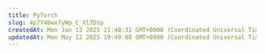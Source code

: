 ```yaml
---
title: PyTorch
slug: 4p7Y48wx7yWp_C_Xl7Dsp
createdAt: Mon Jan 13 2025 21:48:31 GMT+0000 (Coordinated Universal Time)
updatedAt: Mon May 12 2025 19:49:08 GMT+0000 (Coordinated Universal Time)
---
```


<script type="application/ld+json" dangerouslySetInnerHTML={{
  __html: JSON.stringify({
    "@context": "https://schema.org",
    "@type": "HowTo",
    "name": "Running PyTorch on Vast.ai: A Complete Guide",
    "description": "Step-by-step guide to setting up and running PyTorch workloads on Vast.ai GPU cloud computing platform",
    "image": "https://docs.vast.ai/images/pytorch-logo.webp",
    "totalTime": "PT30M",
    "supply": [
      {
        "@type": "HowToSupply",
        "name": "Vast.ai Account"
      },
      {
        "@type": "HowToSupply",
        "name": "GPU Instance"
      },
      {
        "@type": "HowToSupply",
        "name": "PyTorch Framework"
      }
    ],
    "tool": [
      {
        "@type": "HowToTool",
        "name": "SSH Client"
      },
      {
        "@type": "HowToTool",
        "name": "Jupyter Notebook"
      }
    ],
    "step": [
      {
        "@type": "HowToStep",
        "name": "Set up Prerequisites",
        "text": "Create a Vast.ai account and install necessary tools like SSH client",
        "url": "https://docs.vast.ai/pytorch#prerequisites"
      },
      {
        "@type": "HowToStep",
        "name": "Launch GPU Instance",
        "text": "Create a GPU instance with PyTorch template on Vast.ai",
        "url": "https://docs.vast.ai/pytorch#launch-instance"
      },
      {
        "@type": "HowToStep",
        "name": "Configure Environment",
        "text": "Set up PyTorch environment and install dependencies",
        "url": "https://docs.vast.ai/pytorch#configure"
      }
    ],
    "author": {
      "@type": "Organization",
      "name": "Vast.ai Team"
    },
    "datePublished": "2025-01-13",
    "dateModified": "2025-05-12"
  })
}} />

# Running PyTorch on Vast.ai: A Complete Guide

## Introduction

This guide walks you through setting up and running PyTorch workloads on Vast.ai, a marketplace for renting GPU compute power. Whether you're training large models or running inference, this guide will help you get started efficiently.

## Prerequisites

- A Vast.ai account
- Basic familiarity with PyTorch
- [Install TLS Certificate for Jupyter](/documentation/instances/jupyter)
- [(Optional) SSH client installed on your local machine and SSH public key added in Account tab at cloud.vast.ai](/documentation/instances/sshscp)
- [(Optional) Install and use vast-cli](/cli/get-started)
- [(Optional) Docker knowledge for custom environments](https://docs.docker.com/get-started/)

## Setting Up Your Environment

### 1. Selecting PyTorch Template

Navigate to the [Templates tab](https://cloud.vast.ai/templates/) to view available templates. Before choosing a specific instance, you'll need to select the appropriate PyTorch template for your needs:

- **Choose recommended** [**PyTorch**](https://cloud.vast.ai?ref_id=62897&template_id=a33b72bd045341cfcd678ce7c932a614) **template:**
  - A container is built on the Vast.ai base image, inheriting its core functionality
  - It provides a flexible development environment with pre-configured libraries
  - PyTorch is pre-installed at `/venv/main/` for immediate use
  - Supports for both **AMD64** and **ARM64**(Grace) architectures, especially on CUDA 12.4+
  - You can select specific PyTorch versions via the Version Tag selector

<Frame caption="PyTorch">
![PyTorch](/images/use-cases-ai-ml-pytorch.webp)
</Frame>

### 2. Choosing an Instance

Click the play button to select the template and see GPUs you can rent. For PyTorch workloads, consider:

- GPU Memory: Minimum 8GB for most models
- CUDA Version: PyTorch 2.0+ works best with CUDA 11.7 or newer
- Disk Space: Minimum 50GB for datasets and checkpoints
- Internet Speed: Look for instances with >100 Mbps for dataset downloads

Rent the GPU of your choice.

### 3. Connecting to Your Instance

Click blue button on instance card in Instances tab when it says "Open" to access Jupyter.

## Setting Up Your PyTorch Environment

### 1. Basic Environment Check

Open Python's Interactive Shell in the jupyter terminal

![](/images/use-cases-ai-ml-pytorch-2.webp)

![](/images/use-cases-ai-ml-pytorch-3.webp)

Verify your setup by executing these commands in Python's Interactive Shell in a Jupyter terminal:

```python icon="python" Python icon="python" Python
import torch
print(f"PyTorch version: {torch.__version__}")
print(f"CUDA available: {torch.cuda.is_available()}")
print(f"GPU device: {torch.cuda.get_device_name(0)}")
```

### 2. Data Management

For efficient data handling:

a) Fast local storage:

```bash
mkdir /workspace/data
cd /workspace/data
```

b) Dataset downloads:

```bash
# Using wget
wget your_dataset_url

# Using git lfs for larger files: https://git-lfs.com/
sudo apt-get install git-lfs
git lfs install
git clone your_dataset_repo
```

## Training Best Practices

### Checkpoint Management

Always save checkpoints to prevent data loss:

```python icon="python" Python
checkpoint_dir = '/workspace/checkpoints'
os.makedirs(checkpoint_dir, exist_ok=True)

checkpoint = {
    'epoch': epoch,
    'model_state_dict': model.state_dict(),
    'optimizer_state_dict': optimizer.state_dict(),
    'loss': loss,
}
torch.save(checkpoint, f'{checkpoint_dir}/checkpoint_{epoch}.pt')
```

### Resource Monitoring

Monitor GPU usage:

```bash
watch -n 1 nvidia-smi
```

Or in Python:

```python icon="python" Python
def print_gpu_utilization():
    print(torch.cuda.memory_allocated() / 1024**2, "MB Allocated")
    print(torch.cuda.memory_reserved() / 1024**2, "MB Reserved")
```

## Cost Optimization

### Instance Selection

- Use [vast cli search offers command ](https://vast.ai/docs/cli/commands#search-offers)to search for machines that fit your budget
- Monitor your spending in Vast.ai's Billing tab

### Resource Utilization

- Use appropriate batch sizes to maximize GPU utilization
- Enable gradient checkpointing for large models
- Implement early stopping to avoid unnecessary compute time

## Troubleshooting

### Common Issues and Solutions

- Out of Memory (OOM) Errors
  - Reduce batch size
  - Enable gradient checkpointing
  - Use mixed precision training

```python icon="python" Python
from torch.cuda.amp import autocast, GradScaler

scaler = GradScaler()
with autocast():
    outputs = model(inputs)
    loss = criterion(outputs, labels)
scaler.scale(loss).backward()
```

- Slow Training
  - Check GPU utilization
  - Verify data loading pipeline
  - Consider using `torch.compile()` for PyTorch 2.0+

```python icon="python" Python
model = torch.compile(model)
```

- Connection Issues
  - Use `tmux` or `screen` for persistent sessions
  - Set up automatic reconnection in your SSH config

## Best Practices

### Environment Management

- Document your setup and requirements
- Keep track of software versions

### Data Management

- Use data versioning tools
- Implement proper data validation
- Set up efficient data loading pipelines

### Training Management

- Implement logging (e.g., WandB, TensorBoard)
- Set up experiment tracking
- Use configuration files for hyperparameters

## Advanced Topics

### Multi-GPU Training

For distributed training:

```python icon="python" Python
model = torch.nn.DataParallel(model)
```

### Mixed Precision Training

Enable AMP for faster training:

```python icon="python" Python
from torch.cuda.amp import autocast

with autocast():
    outputs = model(inputs)
```

### Custom Docker Images

Create a custom Docker image from your own Dockerfile and [create your own template](https://vast.ai/docs/use-cases/create-your-own-template) as needed:

```dockerfile
FROM pytorch/pytorch:2.1.0-cuda11.8-cudnn8-runtime

# Install additional dependencies
RUN pip install wandb tensorboard

# Add your custom requirements
COPY requirements.txt .
RUN pip install -r requirements.txt
```

## Conclusion

Running PyTorch on Vast.ai provides a cost-effective way to rent cheap GPUs and accelerate deep learning workloads. By following this guide and best practices, you can efficiently set up and manage your PyTorch workloads while optimizing costs and performance.

## Additional Resources

- [PyTorch Documentation](https://pytorch.org/docs/stable/index.html)
- [Vast.ai Documentation](/documentation/get-started/index)
- [PyTorch Performance Tuning Guide](https://pytorch.org/tutorials/recipes/recipes/tuning_guide.html)


